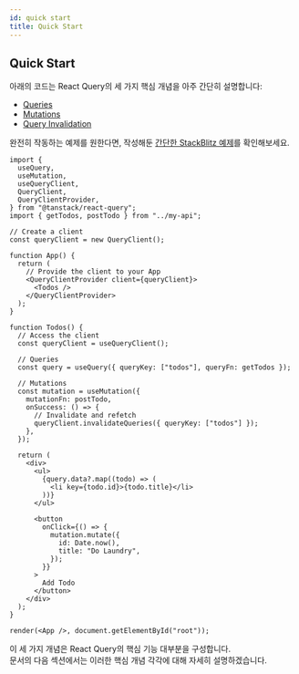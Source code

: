 ```yaml
---
id: quick start
title: Quick Start
---
```


## Quick Start

아래의 코드는 React Query의 세 가지 핵심 개념을 아주 간단히 설명합니다:

- [Queries](/docs/guides-and-concepts/queries)
- [Mutations](/docs/guides-and-concepts/mutations)
- [Query Invalidation](/docs/guides-and-concepts/query-invalidation)

완전히 작동하는 예제를 원한다면, 작성해둔 [간단한 StackBlitz 예제](https://tanstack.com/query/latest/docs/framework/react/examples/simple)를 확인해보세요.

```tsx
import {
  useQuery,
  useMutation,
  useQueryClient,
  QueryClient,
  QueryClientProvider,
} from "@tanstack/react-query";
import { getTodos, postTodo } from "../my-api";

// Create a client
const queryClient = new QueryClient();

function App() {
  return (
    // Provide the client to your App
    <QueryClientProvider client={queryClient}>
      <Todos />
    </QueryClientProvider>
  );
}

function Todos() {
  // Access the client
  const queryClient = useQueryClient();

  // Queries
  const query = useQuery({ queryKey: ["todos"], queryFn: getTodos });

  // Mutations
  const mutation = useMutation({
    mutationFn: postTodo,
    onSuccess: () => {
      // Invalidate and refetch
      queryClient.invalidateQueries({ queryKey: ["todos"] });
    },
  });

  return (
    <div>
      <ul>
        {query.data?.map((todo) => (
          <li key={todo.id}>{todo.title}</li>
        ))}
      </ul>

      <button
        onClick={() => {
          mutation.mutate({
            id: Date.now(),
            title: "Do Laundry",
          });
        }}
      >
        Add Todo
      </button>
    </div>
  );
}

render(<App />, document.getElementById("root"));
```

이 세 가지 개념은 React Query의 핵심 기능 대부분을 구성합니다.  
문서의 다음 섹션에서는 이러한 핵심 개념 각각에 대해 자세히 설명하겠습니다.
